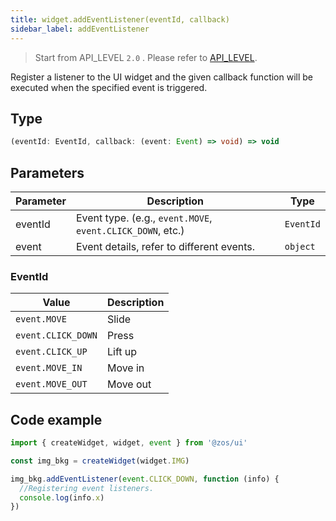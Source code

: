 ```yaml
---
title: widget.addEventListener(eventId, callback)
sidebar_label: addEventListener
---
```


> Start from API_LEVEL `2.0` . Please refer to [API_LEVEL](../../../../guides/framework/device/compatibility.md).

Register a listener to the UI widget and the given callback function will be executed when the specified event is triggered.

## Type

```ts
(eventId: EventId, callback: (event: Event) => void) => void
```

## Parameters

| Parameter | Description                                         |   Type    |
| --------- | --------------------------------------------------- | --------- |
| eventId   | Event type. (e.g., `event.MOVE`, `event.CLICK_DOWN`, etc.) | `EventId` |
| event     | Event details, refer to different events.           | `object` |

### EventId

| Value                   | Description |
| ----------------------- | ----------- |
| `event.MOVE`       | Slide       |
| `event.CLICK_DOWN` | Press       |
| `event.CLICK_UP`   | Lift up     |
| `event.MOVE_IN`    | Move in     |
| `event.MOVE_OUT`   | Move out    |

## Code example

```js
import { createWidget, widget, event } from '@zos/ui'

const img_bkg = createWidget(widget.IMG)

img_bkg.addEventListener(event.CLICK_DOWN, function (info) {
  //Registering event listeners.
  console.log(info.x)
})
```
